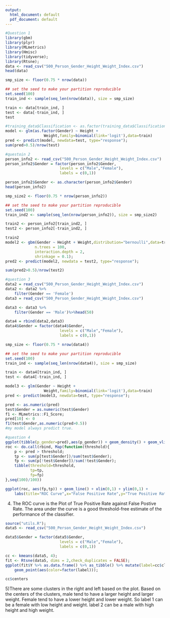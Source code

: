 ```yaml
---
output:
  html_document: default
  pdf_document: default
---
```

```r
#Question 1
library(gbm)
library(plyr)
library(MLmetrics)
library(Hmisc)
library(tidyverse);
library(Rtsne);
data <- read_csv("500_Person_Gender_Height_Weight_Index.csv")
head(data)

```
```r
smp_size <- floor(0.75 * nrow(data))

## set the seed to make your partition reproducible
set.seed(100)
train_ind <- sample(seq_len(nrow(data)), size = smp_size)

train <- data[train_ind, ]
test <- data[-train_ind, ]
test
```
```r
#training_data$Classification <- as.factor(training_data$Classification)
model <- glm(as.factor(Gender) ~ Height +
                 Weight,family=binomial(link='logit'),data=train)
pred <- predict(model, newdata=test, type="response");
sum(pred>0.5)/nrow(test)
```

```r
#questoin 2
person_info2 <- read_csv("500_Person_Gender_Height_Weight_Index.csv")
person_info2$Gender = factor(person_info2$Gender, 
                        levels = c("Male","Female"),
                        labels = c(0,1))

person_info2$Gender <- as.character(person_info2$Gender)
head(person_info2)

smp_size2 <- floor(0.75 * nrow(person_info2))

## set the seed to make your partition reproducible
set.seed(100)
train_ind2 <- sample(seq_len(nrow(person_info2)), size = smp_size2)

train2 <- person_info2[train_ind2, ]
test2 <- person_info2[-train_ind2, ]
```
```r
train2
model2 <- gbm(Gender ~ Height + Weight,distribution="bernoulli",data=train2,
             n.trees = 100,
             interaction.depth = 2,
             shrinkage = 0.1);
pred2 <- predict(model2, newdata = test2, type="response");

sum(pred2>0.5)/nrow(test2)
```
```r
#question 3
data2 = read_csv("500_Person_Gender_Height_Weight_Index.csv")
data2 <- data2 %>%
    filter(Gender == 'Female')
data3 = read_csv("500_Person_Gender_Height_Weight_Index.csv")

data3 <- data3 %>%
    filter(Gender == 'Male')%>%head(50)

data4 = rbind(data2,data3)
data4$Gender = factor(data4$Gender, 
                        levels = c("Male","Female"),
                        labels = c(0,1))
```
```r
smp_size <- floor(0.75 * nrow(data4))

## set the seed to make your partition reproducible
set.seed(100)
train_ind <- sample(seq_len(nrow(data4)), size = smp_size)

train <- data4[train_ind, ]
test <- data4[-train_ind, ]
```

```r
model3 <- glm(Gender ~ Height +
                 Weight,family=binomial(link='logit'),data=train)
pred <- predict(model3, newdata=test, type="response");
```
```r
pred <- as.numeric(pred)
test$Gender = as.numeric(test$Gender)
f1 <- MLmetrics::F1_Score;
pred[10] <- 0
f1(test$Gender,as.numeric(pred>0.5))
#my model always predict true. 
```

```r
#question 4 
ggplot(tibble(p_gender=pred),aes(p_gender)) + geom_density() + geom_vline(xintercept=0.5);
roc <- do.call(rbind, Map(function(threshold){
    p <- pred > threshold;
    tp <- sum(p[test$Gender])/sum(test$Gender);
    fp <- sum(p[!test$Gender])/sum(!test$Gender);
    tibble(threshold=threshold,
           tp=tp,
           fp=fp)
},seq(100)/100))

ggplot(roc, aes(fp,tp)) + geom_line() + xlim(0,1) + ylim(0,1) +
    labs(title="ROC Curve",x="False Positive Rate",y="True Positive Rate");
```
4. The ROC curve is the Plot of True Positive Rate against False Postive Rate. The area under the curve is a good threshold-free estimate of the performance of the classifier.




```r

source("utils.R");
data5 <- read_csv("500_Person_Gender_Height_Weight_Index.csv") 

data5$Gender = factor(data5$Gender, 
                        levels = c("Male","Female"),
                        labels = c(0,1))
```


```r
cc <- kmeans(data5, 4);
fit <- Rtsne(data5, dims = 2,check_duplicates = FALSE);
ggplot(fit$Y %>% as.data.frame() %>% as_tibble() %>% mutate(label=cc$cluster),aes(V1,V2)) +
    geom_point(aes(color=factor(label)));
```
```r
cc$centers
```
5)There are some clusters in the right and left based on the plot. Based on the centers of the clusters, male tend to have a larger height and larger weight. Female tend to have a lower height and lower weight. So label 1 can be a female with low height and weight. label 2 can be a male with high height and high weight. 
